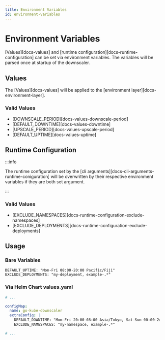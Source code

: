 ```yaml
---
title: Environment Variables
id: environment-variables
---
```


# Environment Variables

[Values][docs-values] and [runtime configuration][docs-runtime-configuration] can be set via environment variables.
The variables will be parsed once at startup of the downscaler.

## Values

The [Values][docs-values] will be applied to the [environment layer][docs-environment-layer].

### Valid Values

- [DOWNSCALE_PERIOD][docs-values-downscale-period]
- [DEFAULT_DOWNTIME][docs-values-downtime]
- [UPSCALE_PERIOD][docs-values-upscale-period]
- [DEFAULT_UPTIME][docs-values-uptime]

## Runtime Configuration

:::info

The runtime configuration set by the [cli arguments][docs-cli-arguments-runtime-coniguration] will be overwritten by their respective environment variables if they are both set argument.

:::

### Valid Values

- [EXCLUDE_NAMESPACES][docs-runtime-configuration-exclude-namespaces]
- [EXCLUDE_DEPLOYMENTS][docs-runtime-configuration-exclude-deployments]

## Usage

### Bare Variables

```text title=".env"
DEFAULT_UPTIME: "Mon-Fri 08:00-20:00 Pacific/Fiji"
EXCLUDE_DEPLOYMENTS: "my-deployment, example-.*"
```

### Via Helm Chart values.yaml

```yaml title="values.yaml"
# ...

configMap:
  name: go-kube-downscaler
  extraConfig: |
    DEFAULT_DOWNTIME: "Mon-Fri 20:00-08:00 Asia/Tokyo, Sat-Sun 00:00-24:00 Asia/Tokyo"
    EXCLUDE_NAMESPACES: "my-namespace, example-.*"

# ...
```
